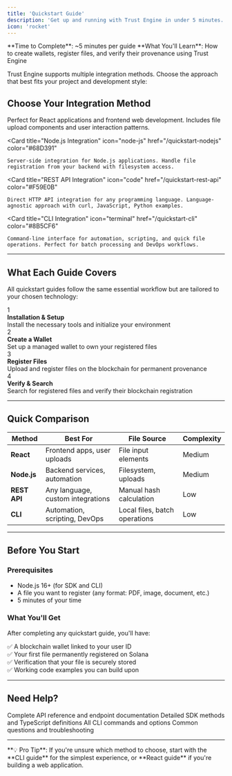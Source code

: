 ```yaml
---
title: 'Quickstart Guide'
description: 'Get up and running with Trust Engine in under 5 minutes. Choose your preferred technology and follow a tailored guide.'
icon: 'rocket'
---
```


<Info>
**Time to Complete**: ~5 minutes per guide  
**What You'll Learn**: How to create wallets, register files, and verify their provenance using Trust Engine
</Info>

Trust Engine supports multiple integration methods. Choose the approach that best fits your project and development style:

## Choose Your Integration Method

<CardGroup cols={2}>
  <Card
    title="React Integration"
    icon="react"
    href="/quickstart-react"
    color="#61DAFB"
  >
    Perfect for React applications and frontend web development. Includes file upload components and user interaction patterns.
  </Card>
  
  <Card
    title="Node.js Integration"
    icon="node-js"
    href="/quickstart-nodejs"
    color="#68D391"
  >
    Server-side integration for Node.js applications. Handle file registration from your backend with filesystem access.
  </Card>
  
  <Card
    title="REST API Integration"
    icon="code"
    href="/quickstart-rest-api"
    color="#F59E0B"
  >
    Direct HTTP API integration for any programming language. Language-agnostic approach with curl, JavaScript, Python examples.
  </Card>
  
  <Card
    title="CLI Integration"
    icon="terminal"
    href="/quickstart-cli"
    color="#8B5CF6"
  >
    Command-line interface for automation, scripting, and quick file operations. Perfect for batch processing and DevOps workflows.
  </Card>
</CardGroup>

---

## What Each Guide Covers

All quickstart guides follow the same essential workflow but are tailored to your chosen technology:

<div style={{ display: 'flex', alignItems: 'flex-start', margin: '24px 0' }}>
  <div style={{ 
    background: '#3B82F6', 
    color: 'white', 
    width: '24px', 
    height: '24px', 
    borderRadius: '50%', 
    display: 'flex', 
    alignItems: 'center', 
    justifyContent: 'center', 
    fontWeight: 'bold', 
    fontSize: '12px', 
    marginRight: '12px', 
    flexShrink: 0 
  }}>1</div>
  <div>
    <strong>Installation & Setup</strong><br/>
    Install the necessary tools and initialize your environment
  </div>
</div>

<div style={{ display: 'flex', alignItems: 'flex-start', margin: '24px 0' }}>
  <div style={{ 
    background: '#3B82F6', 
    color: 'white', 
    width: '24px', 
    height: '24px', 
    borderRadius: '50%', 
    display: 'flex', 
    alignItems: 'center', 
    justifyContent: 'center', 
    fontWeight: 'bold', 
    fontSize: '12px', 
    marginRight: '12px', 
    flexShrink: 0 
  }}>2</div>
  <div>
    <strong>Create a Wallet</strong><br/>
    Set up a managed wallet to own your registered files
  </div>
</div>

<div style={{ display: 'flex', alignItems: 'flex-start', margin: '24px 0' }}>
  <div style={{ 
    background: '#3B82F6', 
    color: 'white', 
    width: '24px', 
    height: '24px', 
    borderRadius: '50%', 
    display: 'flex', 
    alignItems: 'center', 
    justifyContent: 'center', 
    fontWeight: 'bold', 
    fontSize: '12px', 
    marginRight: '12px', 
    flexShrink: 0 
  }}>3</div>
  <div>
    <strong>Register Files</strong><br/>
    Upload and register files on the blockchain for permanent provenance
  </div>
</div>

<div style={{ display: 'flex', alignItems: 'flex-start', margin: '24px 0' }}>
  <div style={{ 
    background: '#3B82F6', 
    color: 'white', 
    width: '24px', 
    height: '24px', 
    borderRadius: '50%', 
    display: 'flex', 
    alignItems: 'center', 
    justifyContent: 'center', 
    fontWeight: 'bold', 
    fontSize: '12px', 
    marginRight: '12px', 
    flexShrink: 0 
  }}>4</div>
  <div>
    <strong>Verify & Search</strong><br/>
    Search for registered files and verify their blockchain registration
  </div>
</div>

---

## Quick Comparison

| Method | Best For | File Source | Complexity |
|--------|----------|-------------|------------|
| **React** | Frontend apps, user uploads | File input elements | Medium |
| **Node.js** | Backend services, automation | Filesystem, uploads | Medium |
| **REST API** | Any language, custom integrations | Manual hash calculation | Low |
| **CLI** | Automation, scripting, DevOps | Local files, batch operations | Low |

---

## Before You Start

### Prerequisites

- Node.js 16+ (for SDK and CLI)
- A file you want to register (any format: PDF, image, document, etc.)
- 5 minutes of your time

### What You'll Get

After completing any quickstart guide, you'll have:

✅ A blockchain wallet linked to your user ID  
✅ Your first file permanently registered on Solana  
✅ Verification that your file is securely stored  
✅ Working code examples you can build upon  

---

## Need Help?

<CardGroup cols={2}>
  <Card title="API Documentation" icon="book" href="/api-overview">
    Complete API reference and endpoint documentation
  </Card>
  
  <Card title="SDK Reference" icon="box" href="/sdk-reference">
    Detailed SDK methods and TypeScript definitions
  </Card>
  
  <Card title="CLI Reference" icon="terminal" href="/cli-reference">
    All CLI commands and options
  </Card>
  
  <Card title="FAQ" icon="question" href="/faqs">
    Common questions and troubleshooting
  </Card>
</CardGroup>

---

<Tip>
**💡 Pro Tip**: If you're unsure which method to choose, start with the **CLI guide** for the simplest experience, or **React guide** if you're building a web application.
</Tip>